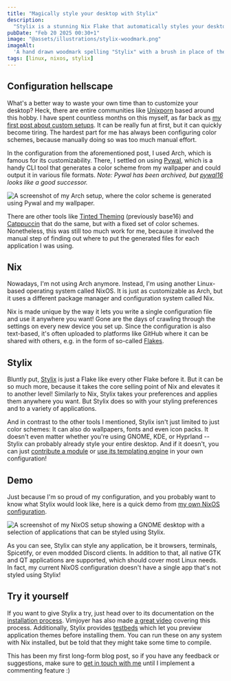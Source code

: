 ```yaml
---
title: "Magically style your desktop with Stylix"
description:
  "Stylix is a stunning Nix Flake that automatically styles your desktop."
pubDate: "Feb 20 2025 00:30+1"
image: "@assets/illustrations/stylix-woodmark.png"
imageAlt:
  'A hand drawn woodmark spelling "Stylix" with a brush in place of the "l".'
tags: [linux, nixos, stylix]
---
```


## Configuration hellscape

What's a better way to waste your own time than to customize your desktop? Heck,
there are entire communities like [Unixporn](https://lemmy.world/c/unixporn)
based around this hobby. I have spent countless months on this myself, as far
back as [my first post about custom setups](/blog/my-first-custom-linux-setup).
It can be really fun at first, but it can quickly become tiring. The hardest
part for me has always been configuring color schemes, because manually doing so
was too much manual effort.

In the configuration from the aforementioned post, I used Arch, which is famous
for its customizability. There, I settled on using
[Pywal](https://github.com/dylanaraps/pywal), which is a handy CLI tool that
generates a color scheme from my wallpaper and could output it in various file
formats. _Note: Pywal has been archived, but
[pywal16](https://github.com/eylles/pywal16) looks like a good successor._

![A screenshot of my Arch setup, where the color scheme is generated using Pywal and my wallpaper.](@assets/illustrations/arch-setup.png)

There are other tools like
[Tinted Theming](https://github.com/tinted-theming/home) (previously base16) and
[Catppuccin](https://catppuccin.com) that do the same, but with a fixed set of
color schemes. Nonetheless, this was still too much work for me, because it
involved the manual step of finding out where to put the generated files for
each application I was using.

## Nix

Nowadays, I'm not using Arch anymore. Instead, I'm using another Linux-based
operating system called NixOS. It is just as customizable as Arch, but it uses a
different package manager and configuration system called Nix.

Nix is made unique by the way it lets you write a single configuration file and
use it anywhere you want! Gone are the days of crawling through the settings on
every new device you set up. Since the configuration is also text-based, it's
often uploaded to platforms like GitHub where it can be shared with others, e.g.
in the form of so-called
[Flakes](https://nixos-and-flakes.thiscute.world/nixos-with-flakes/introduction-to-flakes).

## Stylix

Bluntly put, [Stylix](https://stylix.danth.me) is just a Flake like every other
Flake before it. But it can be so much more, because it takes the core selling
point of Nix and elevates it to another level! Similarly to Nix, Stylix takes
your preferences and applies them anywhere you want. But Stylix does so with
your styling preferences and to a variety of applications.

And in contrast to the other tools I mentioned, Stylix isn't just limited to
just color schemes: It can also do wallpapers, fonts and even icon packs. It
doesn't even matter whether you're using GNOME, KDE, or Hyprland -- Stylix can
probably already style your entire desktop. And if it doesn't, you can just
[contribute a module](https://stylix.danth.me/modules.html#module-template) or
[use its templating engine](https://stylix.danth.me/modules.html#how-to-apply-colors)
in your own configuration!

## Demo

Just because I'm so proud of my configuration, and you probably want to know
what Stylix would look like, here is a quick demo from
[my own NixOS configuration](https://nixdots.bricked.dev).

![A screenshot of my NixOS setup showing a GNOME desktop with a selection of applications that can be styled using Stylix.](@assets/illustrations/nixos-stylix.png)

As you can see, Stylix can style any application, be it browsers, terminals,
Spicetify, or even modded Discord clients. In addition to that, all native GTK
and QT applications are supported, which should cover most Linux needs. In fact,
my current NixOS configuration doesn't have a single app that's not styled using
Stylix!

## Try it yourself

If you want to give Stylix a try, just head over to its documentation on the
[installation process](https://stylix.danth.me/installation.html). Vimjoyer has
also made [a great video](https://youtu.be/ljHkWgBaQWU) covering this process.
Additionally, Stylix provides [testbeds](https://stylix.danth.me/testbeds.html)
which let you preview application themes before installing them. You can run
these on any system with Nix installed, but be told that they might take some
time to compile.

This has been my first long-form blog post, so if you have any feedback or
suggestions, make sure to [get in touch with me](/socials) until I implement a
commenting feature :)
